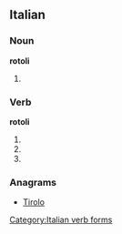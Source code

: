 ==Italian==

===Noun===
'''rotoli''' {{m}}

# {{plural of|[[rotolo]]|lang=Italian}}

===Verb===
'''rotoli'''

# {{form of|[[second-person|Second-person]] [[singular]] [[present tense]]|[[rotolare#Italian|rotolare]]|lang=Italian}}
# {{form of|[[first-person|First-person]] singular, second-person singular and [[third-person]] singular [[present subjunctive]]|rotolare#Italian|rotolare|lang=Italian}}
# {{form of|Third-person singular [[imperative]]|rotolare#Italian|rotolare|lang=Italian}}

===Anagrams===
* {{alphagram|iloort}} [[Tirolo#Italian|Tirolo]]
[[Category:Italian verb forms]]